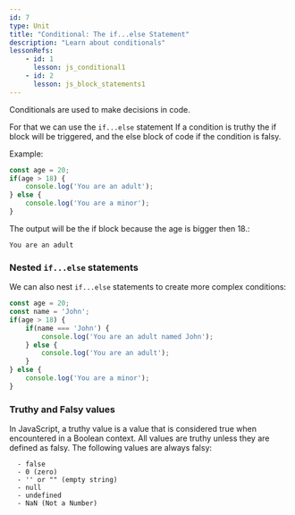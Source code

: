 ```yaml
---
id: 7
type: Unit
title: "Conditional: The if...else Statement"
description: "Learn about conditionals"
lessonRefs: 
    - id: 1
      lesson: js_conditional1
    - id: 2
      lesson: js_block_statements1
---
```


Conditionals are used to make decisions in code. 

For that we can use the `if...else` statement
If a condition is truthy the if block will be triggered, and the else block of code if the condition is falsy.

Example:

```js
const age = 20;
if(age > 18) {
    console.log('You are an adult');
} else {
    console.log('You are a minor');
}
```
The output will be the if block because the age is bigger then 18.:
```text
You are an adult
```

### Nested `if...else` statements
We can also nest `if...else` statements to create more complex conditions:
```js
const age = 20;
const name = 'John';
if(age > 18) {
    if(name === 'John') {
        console.log('You are an adult named John');
    } else {
        console.log('You are an adult');
    }
} else {
    console.log('You are a minor');
}
```

### Truthy and Falsy values
In JavaScript, a truthy value is a value that is considered true when encountered in a Boolean context.
All values are truthy unless they are defined as falsy.
The following values are always falsy:
```text
  - false
  - 0 (zero)
  - '' or "" (empty string)
  - null
  - undefined
  - NaN (Not a Number)
```

